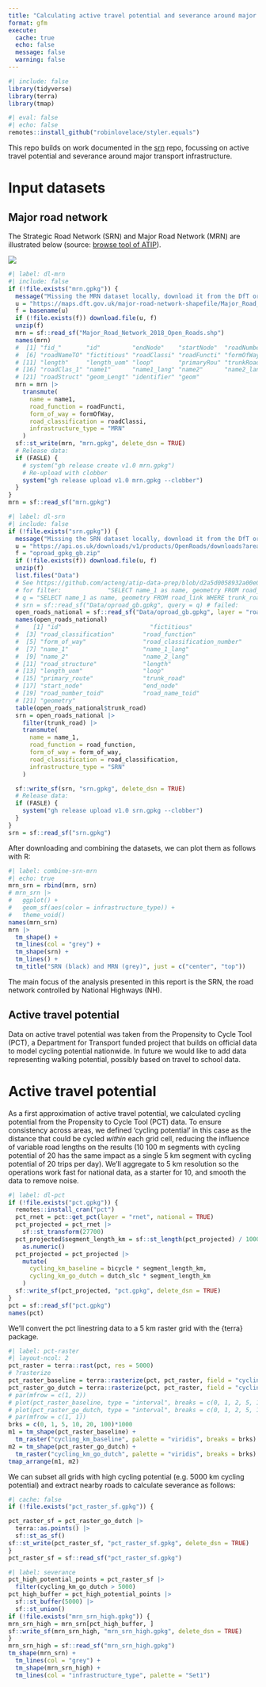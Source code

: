 ```yaml
---
title: "Calculating active travel potential and severance around major transport infrastructure"
format: gfm
execute: 
  cache: true
  echo: false
  message: false
  warning: false
---
```


```r
#| include: false
library(tidyverse)
library(terra)
library(tmap)
```

```r
#| eval: false
#| echo: false
remotes::install_github("robinlovelace/styler.equals")
```

This repo builds on work documented in the [srn](https://github.com/acteng/srn) repo, focussing on active travel potential and severance around major transport infrastructure.

# Input datasets

## Major road network

The Strategic Road Network (SRN) and Major Road Network (MRN) are illustrated below (source: [browse tool of ATIP](https://acteng.github.io/atip/browse.html?style=dataviz#6.2/52.917/-1.327)).

![](images/paste-1.png)


```r
#| label: dl-mrn
#| include: false
if (!file.exists("mrn.gpkg")) {
  message("Missing the MRN dataset locally, download it from the DfT or releases")
  u = "https://maps.dft.gov.uk/major-road-network-shapefile/Major_Road_Network_2018_Open_Roads.zip"
  f = basename(u)
  if (!file.exists(f)) download.file(u, f)
  unzip(f)
  mrn = sf::read_sf("Major_Road_Network_2018_Open_Roads.shp")
  names(mrn)
  #  [1] "fid_"       "id"         "endNode"    "startNode"  "roadNumber"
  #  [6] "roadNameTO" "fictitious" "roadClassi" "roadFuncti" "formOfWay"
  # [11] "length"     "length_uom" "loop"       "primaryRou" "trunkRoad"
  # [16] "roadClas_1" "name1"      "name1_lang" "name2"      "name2_lang"
  # [21] "roadStruct" "geom_Lengt" "identifier" "geom"
  mrn = mrn |>
    transmute(
      name = name1,
      road_function = roadFuncti,
      form_of_way = formOfWay,
      road_classification = roadClassi,
      infrastructure_type = "MRN"
    )
  sf::st_write(mrn, "mrn.gpkg", delete_dsn = TRUE)
  # Release data:
  if (FASLE) {
    # system("gh release create v1.0 mrn.gpkg")
    # Re-upload with clobber
    system("gh release upload v1.0 mrn.gpkg --clobber")
  }
}
mrn = sf::read_sf("mrn.gpkg")
```

```r
#| label: dl-srn
#| include: false
if (!file.exists("srn.gpkg")) {
  message("Missing the SRN dataset locally, download it from the DfT or releases")
  u = "https://api.os.uk/downloads/v1/products/OpenRoads/downloads?area=GB&format=GeoPackage&redirect"
  f = "oproad_gpkg_gb.zip"
  if (!file.exists(f)) download.file(u, f)
  unzip(f)
  list.files("Data")
  # See https://github.com/acteng/atip-data-prep/blob/d2a5d0058932a00e0130048cf407448f4b75a477/layers/srn.py#L6
  # for filter:             "SELECT name_1 as name, geometry FROM road_link WHERE trunk_road"
  # q = "SELECT name_1 as name, geometry FROM road_link WHERE trunk_road"
  # srn = sf::read_sf("Data/oproad_gb.gpkg", query = q) # failed:
  open_roads_national = sf::read_sf("Data/oproad_gb.gpkg", layer = "road_link")
  names(open_roads_national)
  #    [1] "id"                         "fictitious"
  #  [3] "road_classification"        "road_function"
  #  [5] "form_of_way"                "road_classification_number"
  #  [7] "name_1"                     "name_1_lang"
  #  [9] "name_2"                     "name_2_lang"
  # [11] "road_structure"             "length"
  # [13] "length_uom"                 "loop"
  # [15] "primary_route"              "trunk_road"
  # [17] "start_node"                 "end_node"
  # [19] "road_number_toid"           "road_name_toid"
  # [21] "geometry"
  table(open_roads_national$trunk_road)
  srn = open_roads_national |>
    filter(trunk_road) |>
    transmute(
      name = name_1,
      road_function = road_function,
      form_of_way = form_of_way,
      road_classification = road_classification,
      infrastructure_type = "SRN"
    )

  sf::write_sf(srn, "srn.gpkg", delete_dsn = TRUE)
  # Release data:
  if (FASLE) {
    system("gh release upload v1.0 srn.gpkg --clobber")
  }
}
srn = sf::read_sf("srn.gpkg")
```

After downloading and combining the datasets, we can plot them as follows with R:

```r
#| label: combine-srn-mrn
#| echo: true
mrn_srn = rbind(mrn, srn)
# mrn_srn |>
#   ggplot() +
#   geom_sf(aes(color = infrastructure_type)) +
#   theme_void() 
names(mrn_srn)
mrn |>
  tm_shape() +
  tm_lines(col = "grey") +
  tm_shape(srn) +
  tm_lines() +
  tm_title("SRN (black) and MRN (grey)", just = c("center", "top"))
```

The main focus of the analysis presented in this report is the SRN, the road network controlled by National Highways (NH).

## Active travel potential

Data on active travel potential was taken from the Propensity to Cycle Tool (PCT), a Department for Transport funded project that builds on official data to model cycling potential nationwide.
In future we would like to add data representing walking potential, possibly based on travel to school data.

# Active travel potential

As a first approximation of active travel potential, we calculated cycling potential from the Propensity to Cycle Tool (PCT) data.
To ensure consistency across areas, we defined 'cycling potential' in this case as the distance that could be cycled *within* each grid cell, reducing the influence of variable road lengths on the results (10 100 m segments with cycling potential of 20 has the same impact as a single 5 km segment with cycling potential of 20 trips per day).
We'll aggregate to 5 km resolution so the operations work fast for national data, as a starter for 10, and smooth the data to remove noise.

```r
#| label: dl-pct
if (!file.exists("pct.gpkg")) {
  remotes::install_cran("pct")
  pct_rnet = pct::get_pct(layer = "rnet", national = TRUE)
  pct_projected = pct_rnet |>
    sf::st_transform(27700)
  pct_projected$segment_length_km = sf::st_length(pct_projected) / 1000 |>
    as.numeric()
  pct_projected = pct_projected |>
    mutate(
      cycling_km_baseline = bicycle * segment_length_km,
      cycling_km_go_dutch = dutch_slc * segment_length_km
    )
  sf::write_sf(pct_projected, "pct.gpkg", delete_dsn = TRUE)
}
pct = sf::read_sf("pct.gpkg")
names(pct)
```

We'll convert the pct linestring data to a 5 km raster grid with the {terra} package.

```r
#| label: pct-raster
#| layout-ncol: 2
pct_raster = terra::rast(pct, res = 5000)
# ?rasterize
pct_raster_baseline = terra::rasterize(pct, pct_raster, field = "cycling_km_baseline", fun = sum)
pct_raster_go_dutch = terra::rasterize(pct, pct_raster, field = "cycling_km_go_dutch", fun = sum)
# par(mfrow = c(1, 2))
# plot(pct_raster_baseline, type = "interval", breaks = c(0, 1, 2, 5, 10, 20, 100)*1000)
# plot(pct_raster_go_dutch, type = "interval", breaks = c(0, 1, 2, 5, 10, 20, 100)*1000)
# par(mfrow = c(1, 1))
brks = c(0, 1, 5, 10, 20, 100)*1000
m1 = tm_shape(pct_raster_baseline) +
  tm_raster("cycling_km_baseline", palette = "viridis", breaks = brks)
m2 = tm_shape(pct_raster_go_dutch) +
  tm_raster("cycling_km_go_dutch", palette = "viridis", breaks = brks)
tmap_arrange(m1, m2)
```

We can subset all grids with high cycling potential (e.g. 5000 km cycling potential) and extract nearby roads to calculate severance as follows:

```r
#| cache: false
if (!file.exists("pct_raster_sf.gpkg")) {

pct_raster_sf = pct_raster_go_dutch |>
  terra::as.points() |>
  sf::st_as_sf()
sf::st_write(pct_raster_sf, "pct_raster_sf.gpkg", delete_dsn = TRUE)
}
pct_raster_sf = sf::read_sf("pct_raster_sf.gpkg")

```

```r
#| label: severance
pct_high_potential_points = pct_raster_sf |>
  filter(cycling_km_go_dutch > 5000)
pct_high_buffer = pct_high_potential_points |>
  sf::st_buffer(5000) |>
  sf::st_union() 
if (!file.exists("mrn_srn_high.gpkg")) {
mrn_srn_high = mrn_srn[pct_high_buffer, ]
sf::write_sf(mrn_srn_high, "mrn_srn_high.gpkg", delete_dsn = TRUE)
}
mrn_srn_high = sf::read_sf("mrn_srn_high.gpkg")
tm_shape(mrn_srn) +
  tm_lines(col = "grey") +
  tm_shape(mrn_srn_high) +
  tm_lines(col = "infrastructure_type", palette = "Set1")
```

